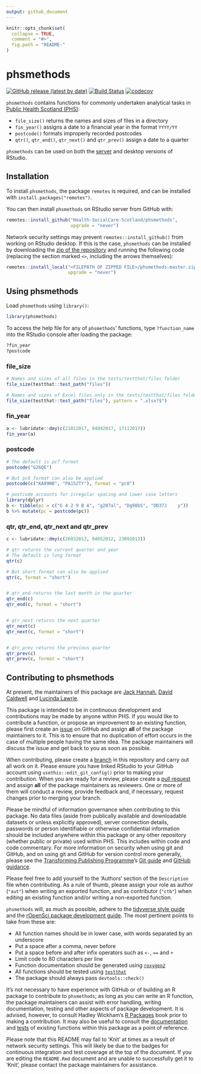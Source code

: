 ```yaml
---
output: github_document
---
```


<!-- README.md is generated from README.Rmd. Please edit that file -->

```r
knitr::opts_chunk$set(
  collapse = TRUE,
  comment = "#>",
  fig.path = "README-"
)
```

# phsmethods

[![GitHub release (latest by date)](https://img.shields.io/github/v/release/Health-SocialCare-Scotland/phsmethods)](https://github.com/Health-SocialCare-Scotland/phsmethods/releases/latest)
[![Build Status](https://travis-ci.com/Health-SocialCare-Scotland/phsmethods.svg?branch=master)](https://travis-ci.com/Health-SocialCare-Scotland/phsmethods)
[![codecov](https://codecov.io/gh/Health-SocialCare-Scotland/phsmethods/branch/master/graph/badge.svg)](https://codecov.io/gh/Health-SocialCare-Scotland/phsmethods)

`phsmethods` contains functions for commonly undertaken analytical tasks in [Public Health Scotland (PHS)](https://publichealthreform.scot/public-health-scotland):

- `file_size()` returns the names and sizes of files in a directory
- `fin_year()` assigns a date to a financial year in the format `YYYY/YY`
- `postcode()` formats improperly recorded postcodes
- `qtr()`, `qtr_end()`, `qtr_next()` and `qtr_prev()` assign a date to a quarter

`phsmethods` can be used on both the [server](http://spsssrv02.csa.scot.nhs.uk:8787/) and desktop versions of RStudio.

## Installation

To install `phsmethods`, the package `remotes` is required, and can be installed with `install.packages("remotes")`.

You can then install `phsmethods` on RStudio server from GitHub with:

```r
remotes::install_github("Health-SocialCare-Scotland/phsmethods",
                        upgrade = "never")
```

Network security settings may prevent `remotes::install_github()` from working on RStudio desktop. If this is the case, `phsmethods` can be installed by downloading the [zip of the repository](https://github.com/Health-SocialCare-Scotland/phsmethods/archive/master.zip) and running the following code (replacing the section marked `<>`, including the arrows themselves):

```r
remotes::install_local("<FILEPATH OF ZIPPED FILE>/phsmethods-master.zip",
                       upgrade = "never")
```

## Using phsmethods

Load `phsmethods` using `library()`:

```r
library(phsmethods)
```

To access the help file for any of `phsmethods`' functions, type `?function_name` into the RStudio console after loading the package:

```r
?fin_year
?postcode
```

### file_size

```r
# Names and sizes of all files in the tests/testthat/files folder
file_size(testthat::test_path("files"))

# Names and sizes of Excel files only in the tests/testthat/files folder
file_size(testthat::test_path("files"), pattern = ".xlsx?$")
```

### fin_year

```r
a <- lubridate::dmy(c(21012017, 04042017, 17112017))
fin_year(a)
```

### postcode

```r
# The default is pc7 format
postcode("G26QE")

# But pc8 format can also be applied
postcode(c("KA89NB", "PA152TY"), format = "pc8")

# postcode accounts for irregular spacing and lower case letters
library(dplyr)
b <- tibble(pc = c("G 4 2 9 B A", "g207al", "Dg98bS", "DD37J    y"))
b %>% mutate(pc = postcode(pc))
```

### qtr, qtr_end, qtr_next and qtr_prev
```r
c <- lubridate::dmy(c(26032012, 04052012, 23092012))

# qtr returns the current quarter and year
# The default is long format
qtr(c)

# But short format can also be applied
qtr(c, format = "short")


# qtr_end returns the last month in the quarter
qtr_end(c)
qtr_end(c, format = "short")


# qtr_next returns the next quarter
qtr_next(c)
qtr_next(c, format = "short")


# qtr_prev returns the previous quarter
qtr_prev(c)
qtr_prev(c, format = "short")
```

## Contributing to phsmethods

At present, the maintainers of this package are [Jack Hannah](https://github.com/jackhannah95), [David Caldwell](https://github.com/davidc92) and [Lucinda Lawrie](https://github.com/lucindalawrie).

This package is intended to be in continuous development and contributions may be made by anyone within PHS. If you would like to contribute a function, or propose an improvement to an existing function, please first create an [issue](https://github.com/Health-SocialCare-Scotland/phsmethods/issues) on GitHub and assign **all** of the package maintainers to it. This is to ensure that no duplication of effort occurs in the case of multiple people having the same idea. The package maintainers will discuss the issue and get back to you as soon as possible.

When contributing, please create a [branch](https://github.com/Health-SocialCare-Scotland/phsmethods/branches) in this repository and carry out all work on it. Please ensure you have linked RStudio to your GitHub account using `usethis::edit_git_config()` prior to making your contribution. When you are ready for a review, please create a [pull request](https://github.com/Health-SocialCare-Scotland/phsmethods/pulls) and assign **all** of the package maintainers as reviewers. One or more of them will conduct a review, provide feedback and, if necessary, request changes prior to merging your branch.

Please be mindful of information governance when contributing to this package. No data files (aside from publically available and downloadable datasets or unless explicitly approved), server connection details, passwords or person identifiable or otherwise confidential information should be included anywhere within this package or any other repository (whether public or private) used within PHS. This includes within code and code commentary. For more information on security when using git and GitHub, and on using git and GitHub for version control more generally, please see the [Transforming Publishing Programme](https://www.isdscotland.org/Products-and-Services/Transforming-Publishing-Programme/)'s [Git guide](https://nhs-nss-transforming-publications.github.io/git-guide/) and [GitHub guidance](https://github.com/NHS-NSS-transforming-publications/GitHub-guidance).

Please feel free to add yourself to the 'Authors' section of the `Description` file when contributing. As a rule of thumb, please assign your role as author (`"aut"`) when writing an exported function, and as contributor (`"ctb"`) when editing an existing function and/or writing a non-exported function.

`phsmethods` will, as much as possible, adhere to the [tidyverse style guide](https://style.tidyverse.org/) and the [rOpenSci package development guide](https://devguide.ropensci.org/). The most pertinent points to take from these are:

- All function names should be in lower case, with words separated by an underscore
- Put a space after a comma, never before
- Put a space before and after infix operators such as `<-`, `==` and `+`
- Limit code to 80 characters per line
- Function documentation should be generated using [`roxygen2`](https://github.com/r-lib/roxygen2)
- All functions should be tested using [`testthat`](https://github.com/r-lib/testthat)
- The package should always pass `devtools::check()`

It's not necessary to have experience with GitHub or of building an R package to contribute to `phsmethods`; as long as you can write an R function, the package maintainers can assist with error handling, writing documentation, testing and other aspects of package development. It is advised, however, to consult Hadley Wickham's [R Packages](https://r-pkgs.org/) book prior to making a contribution. It may also be useful to consult the [documentation](https://github.com/Health-SocialCare-Scotland/phsmethods/tree/master/R) and [tests](https://github.com/Health-SocialCare-Scotland/phsmethods/tree/master/tests/testthat) of existing functions within this package as a point of reference.

Please note that this README may fail to 'Knit' at times as a result of network security settings. This will likely be due to the badges for continuous integration and test coverage at the top of the document. If you are editing the `README.Rmd` document and are unable to successfully get it to 'Knit', please contact the package maintainers for assistance.
